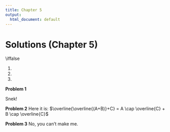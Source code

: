 ```yaml
---
title: Chapter 5
output:
  html_document: default
---
```


\pagestyle{headings}

# Solutions (Chapter 5)

\iffalse

@easy.
@skills.
@hard.

\fi

**Problem @easy**

Snek!

**Problem @skills**
Here it is: $\overline{\overline{(A+B)}+C} = A \cap \overline{C} + B \cap \overline{C}$


**Problem @hard**
No, you can't make me.
